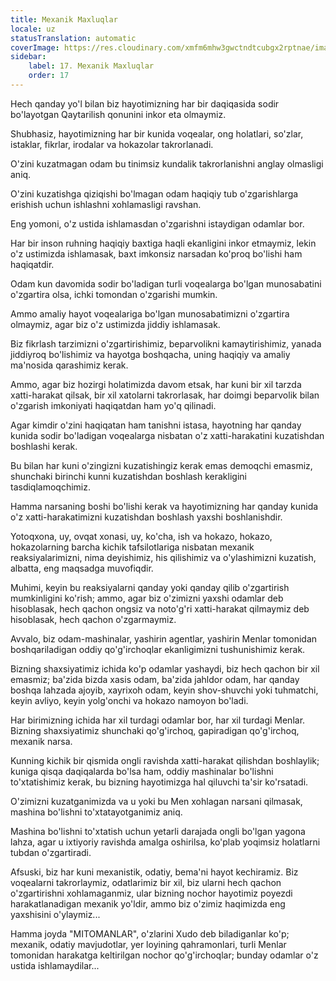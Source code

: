 ```yaml
---
title: Mexanik Maxluqlar
locale: uz
statusTranslation: automatic
coverImage: https://res.cloudinary.com/xmfm6mhw3gwctndtcubgx2rptnae/image/upload/v1740468922/small_cover_tratado_de_psicologia_revolucionaria_a4c0dca4e0.webp
sidebar:
    label: 17. Mexanik Maxluqlar
    order: 17
---
```

Hech qanday yo'l bilan biz hayotimizning har bir daqiqasida sodir bo'layotgan Qaytarilish qonunini inkor eta olmaymiz.

Shubhasiz, hayotimizning har bir kunida voqealar, ong holatlari, so'zlar, istaklar, fikrlar, irodalar va hokazolar takrorlanadi.

O'zini kuzatmagan odam bu tinimsiz kundalik takrorlanishni anglay olmasligi aniq.

O'zini kuzatishga qiziqishi bo'lmagan odam haqiqiy tub o'zgarishlarga erishish uchun ishlashni xohlamasligi ravshan.

Eng yomoni, o'z ustida ishlamasdan o'zgarishni istaydigan odamlar bor.

Har bir inson ruhning haqiqiy baxtiga haqli ekanligini inkor etmaymiz, lekin o'z ustimizda ishlamasak, baxt imkonsiz narsadan ko'proq bo'lishi ham haqiqatdir.

Odam kun davomida sodir bo'ladigan turli voqealarga bo'lgan munosabatini o'zgartira olsa, ichki tomondan o'zgarishi mumkin.

Ammo amaliy hayot voqealariga bo'lgan munosabatimizni o'zgartira olmaymiz, agar biz o'z ustimizda jiddiy ishlamasak.

Biz fikrlash tarzimizni o'zgartirishimiz, beparvolikni kamaytirishimiz, yanada jiddiyroq bo'lishimiz va hayotga boshqacha, uning haqiqiy va amaliy ma'nosida qarashimiz kerak.

Ammo, agar biz hozirgi holatimizda davom etsak, har kuni bir xil tarzda xatti-harakat qilsak, bir xil xatolarni takrorlasak, har doimgi beparvolik bilan o'zgarish imkoniyati haqiqatdan ham yo'q qilinadi.

Agar kimdir o'zini haqiqatan ham tanishni istasa, hayotning har qanday kunida sodir bo'ladigan voqealarga nisbatan o'z xatti-harakatini kuzatishdan boshlashi kerak.

Bu bilan har kuni o'zingizni kuzatishingiz kerak emas demoqchi emasmiz, shunchaki birinchi kunni kuzatishdan boshlash kerakligini tasdiqlamoqchimiz.

Hamma narsaning boshi bo'lishi kerak va hayotimizning har qanday kunida o'z xatti-harakatimizni kuzatishdan boshlash yaxshi boshlanishdir.

Yotoqxona, uy, ovqat xonasi, uy, ko'cha, ish va hokazo, hokazo, hokazolarning barcha kichik tafsilotlariga nisbatan mexanik reaksiyalarimizni, nima deyishimiz, his qilishimiz va o'ylashimizni kuzatish, albatta, eng maqsadga muvofiqdir.

Muhimi, keyin bu reaksiyalarni qanday yoki qanday qilib o'zgartirish mumkinligini ko'rish; ammo, agar biz o'zimizni yaxshi odamlar deb hisoblasak, hech qachon ongsiz va noto'g'ri xatti-harakat qilmaymiz deb hisoblasak, hech qachon o'zgarmaymiz.

Avvalo, biz odam-mashinalar, yashirin agentlar, yashirin Menlar tomonidan boshqariladigan oddiy qo'g'irchoqlar ekanligimizni tushunishimiz kerak.

Bizning shaxsiyatimiz ichida ko'p odamlar yashaydi, biz hech qachon bir xil emasmiz; ba'zida bizda xasis odam, ba'zida jahldor odam, har qanday boshqa lahzada ajoyib, xayrixoh odam, keyin shov-shuvchi yoki tuhmatchi, keyin avliyo, keyin yolg'onchi va hokazo namoyon bo'ladi.

Har birimizning ichida har xil turdagi odamlar bor, har xil turdagi Menlar. Bizning shaxsiyatimiz shunchaki qo'g'irchoq, gapiradigan qo'g'irchoq, mexanik narsa.

Kunning kichik bir qismida ongli ravishda xatti-harakat qilishdan boshlaylik; kuniga qisqa daqiqalarda bo'lsa ham, oddiy mashinalar bo'lishni to'xtatishimiz kerak, bu bizning hayotimizga hal qiluvchi ta'sir ko'rsatadi.

O'zimizni kuzatganimizda va u yoki bu Men xohlagan narsani qilmasak, mashina bo'lishni to'xtatayotganimiz aniq.

Mashina bo'lishni to'xtatish uchun yetarli darajada ongli bo'lgan yagona lahza, agar u ixtiyoriy ravishda amalga oshirilsa, ko'plab yoqimsiz holatlarni tubdan o'zgartiradi.

Afsuski, biz har kuni mexanistik, odatiy, bema'ni hayot kechiramiz. Biz voqealarni takrorlaymiz, odatlarimiz bir xil, biz ularni hech qachon o'zgartirishni xohlamaganmiz, ular bizning nochor hayotimiz poyezdi harakatlanadigan mexanik yo'ldir, ammo biz o'zimiz haqimizda eng yaxshisini o'ylaymiz...

Hamma joyda "MITOMANLAR", o'zlarini Xudo deb biladiganlar ko'p; mexanik, odatiy mavjudotlar, yer loyining qahramonlari, turli Menlar tomonidan harakatga keltirilgan nochor qo'g'irchoqlar; bunday odamlar o'z ustida ishlamaydilar...


